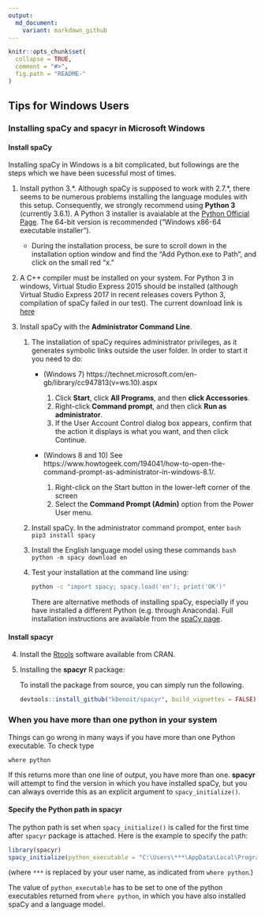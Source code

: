 ```yaml
---
output:
  md_document:
    variant: markdown_github
---
```


```r
knitr::opts_chunk$set(
  collapse = TRUE,
  comment = "#>",
  fig.path = "README-"
)
```

## Tips for Windows Users

### Installing spaCy and **spacyr** in Microsoft Windows

#### Install spaCy

Installing spaCy in Windows is a bit complicated, but followings are the steps which we have been sucessful most of times.

1. Install python 3.\*. Although spaCy is supposed to work with 2.7.\*, there seems to be numerous problems installing the language modules with this setup.  Consequently, we strongly recommend using **Python 3** (currently 3.6.1). A Python 3 installer is avaialable at the [Python Official Page](https://www.python.org/downloads/release/python-361/).  The 64-bit version is recommended ("Windows x86-64 executable installer").
    * During the installation process, be sure to scroll down in the installation option window and find the "Add Python.exe to Path", and click on the small red "x." 

2.  A C++ compiler must be installed on your system. For Python 3 in windows, Virtual Studio Express 2015 should be installed (although Virtual Studio Express 2017 in recent releases covers Python 3, compilation of spaCy failed in our test). The current download link is [here](https://www.visualstudio.com/post-download-vs/?sku=xdesk&clcid=0x409&telem=ga#)

3. Install spaCy with the **Administrator Command Line**. 
    1. The installation of spaCy requires administrator privileges, as it generates symbolic links outside the user folder. In order to start it you need to do:
        * (Windows 7) https://technet.microsoft.com/en-gb/library/cc947813(v=ws.10).aspx
            1. Click **Start**, click **All Programs**, and then **click Accessories**.
            2. Right-click **Command prompt**, and then click **Run as administrator**.
            3. If the User Account Control dialog box appears, confirm that the action it displays is what you want, and then click Continue.
        * (Windows 8 and 10) See https://www.howtogeek.com/194041/how-to-open-the-command-prompt-as-administrator-in-windows-8.1/.
        
            1. Right-click on the Start button in the lower-left corner of the screen
            2. Select the **Command Prompt (Admin)** option from the Power User menu.
    2. Install spaCy. In the administrator command prompot, enter
        ```bash
        pip3 install spacy
        ```
    3. Install the English language model using these commands
        ```bash
        python -m spacy download en
        ```

    4. Test your installation at the command line using:  

        ```bash
        python -c "import spacy; spacy.load('en'); print('OK')"
        ```
    There are alternative methods of installing spaCy, especially if you have installed a different Python (e.g. through Anaconda).  Full installation instructions are available from the [spaCy page](https://spacy.io/docs/usage/#source-windows).

#### Install **spacyr**

4.  Install the [Rtools](https://cran.r-project.org/bin/windows/Rtools/) software available from CRAN.

5.  Installing the **spacyr** R package:

    To install the package from source, you can simply run the following.

    ```r
    devtools::install_github("kbenoit/spacyr", build_vignettes = FALSE)
    ```

### When you have more than one python in your system

Things can go wrong in many ways if you have more than one Python executable. To check type
```
where python
```
If this returns more than one line of output, you have more than one.  **spacyr** will attempt to find the version in which you have installed spaCy, but you can always override this as an explicit argument to `spacy_initialize()`.

#### Specify the Python path in **spacyr**

The python path is set when `spacy_initialize()` is called for the first time after `spacyr` package is attached. Here is the example to specify the path:

```r
library(spacyr)
spacy_initialize(python_executable = "C:\Users\***\AppData\Local\Programs\Python\Python36\python.exe")
```
(where `***` is replaced by your user name, as indicated from `where python`.)

The value of `python_executable` has to be set to one of the python executables returned from `where python`, in which you have also installed spaCy and a language model.

